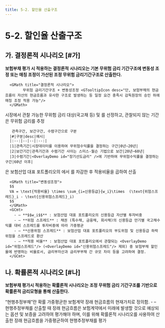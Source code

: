 ```yaml
---
title: 5-2. 할인율 산출구조
---
```

# 5-2. 할인율 산출구조

## 가. 결정론적 시나리오 [#가]
**보험부채 평가 시 적용하는 결정론적 시나리오는 기본 무위험 금리 기간구조에 변동성 조정 또는 매칭 조정이 가산된 조정 무위험 금리기간구조로 산출한다.**


      <GMath title="결정론적 시나리오">
            무위험 금리기간구조 + 변동성조정 <GTooltipIcon desc="단, 보험부채의 현금흐름이 자산의 현금흐름과 유사한 구조로 발생하는 등 일정 요건 충족시 감독원장의 승인 하에 매칭 조정 적용 가능"/>
      </GMath>

<TabView>
<TabPanel header="무위험 금리기간구조 ">
      시장에서 관찰 가능한 무위험 금리 대상(국고채 등) 및 <OverlayDemo id="최종관찰만기" />를 선정<GTooltipIcon desc="국고채는 만기 20년까지만 사용. 즉, 국채가 관찰되는 기간의 최종만기 (LOT: Last Observed Term)는 20년으로 결정."/>하고, 관찰되지 않는 기간은 무위험 금리를 추정

       관측구간, 보간구간, 수렴구간으로 구분
      |#|구분|desc|예시|
      |:--:|--|--|:--:|
      |1|관측기간|시장데이터를 이용하여 무위험수익률을 결정하는 구간|0년~20년|
      |2|보간기간|관측기간과 수렴기간 사이는 스미스-월슨 기법으로 보간|20년~60년|
      |3|수렴기간|<OverlayDemo id="장기선도금리" />에 기반하여 무위험수익률을 결정하는 구간|60년 이후|

</TabPanel>
<TabPanel header=" 변동성조정">
      <OverlayDemo id="변동성조정"/>은 보험산업 대표 포트폴리오의 <OverlayDemo id="위험스프레드" />에서 <OverlayDemo id="신용위험스프레드" />를 차감한 후 적용비율을 곱하여 산출

      <GMath title="변동성조정">
      $$
      VA = \text{적용비율} \times \sum_{i=신용등급}{w_i}\times  (\text{위험스프레드}_i - \text{신용위험스프레드}_i)
      $$
      </GMath>
      <GCmt>
        - – **$$w_i$$** : 보험산업 대표 포트폴리오의 신용등급 자산별 투자비중
        - – **위험 스프레드** : 채권 (특수채, 금융채, 회사채)의 신용등급 만기별 국고채수익률 대비 스프레드를 투자비중에 따라 가중평균
        - – **신용위험 스프레드** : 보험산업 대표 포트폴리오의 부도위험 및 신용등급 하락위험을 스프레드로 환산
        - – **적용 비율** : 보험산업 대표 포트폴리오에서 관찰되는 <OverlayDemo id="위험스프레드"/> (<OverlayDemo id="신용위험스프레드"/> 제외) 중 보험부채 할인율에 반영하는 비율로서, 금리부자산과 금리부부채 간 규모 차이 등을 고려하여 결정.
      </GCmt>

</TabPanel>
</TabView>

## 나. 확률론적 시나리오 [#나]
**보험부채 평가시 적용하는 확률론적 시나리오는 조정 무위험 금리 기간구조를 기반으로 확률론적 금리모형을 통해 산출한다.**


<Accordion  activeIndex={[0]}>
<AccordionTab header="확률론적 시나리오의 필요성">
    “현행추정부채”란 확률 가중평균한 보험계약 장래 현금흐름의 현재가치로 정의함.
      - – 현행추정부채를 산출할 때 장래 현금흐름은 보험계약에서 미래에 발생할 것으로 예상되는 옵션 및 보증을 고려하여 평가해야 하며, 이를 위해 확률론적 시나리오를 사용하여 산출한 장래 현금흐름을 가중평균하여 현행추정부채를 평가
</AccordionTab>
</Accordion>

